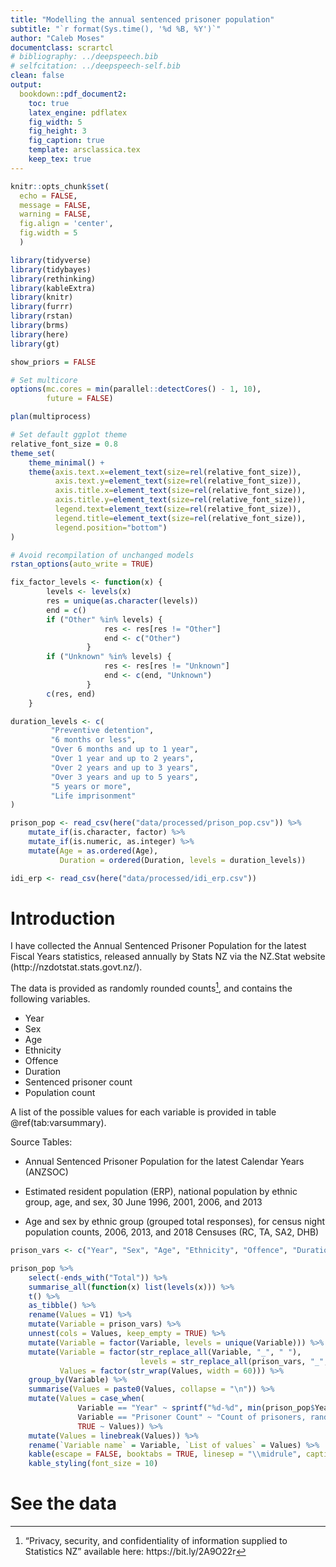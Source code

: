 ```yaml
---
title: "Modelling the annual sentenced prisoner population"
subtitle: "`r format(Sys.time(), '%d %B, %Y')`"
author: "Caleb Moses"
documentclass: scrartcl
# bibliography: ../deepspeech.bib
# selfcitation: ../deepspeech-self.bib
clean: false
output:
  bookdown::pdf_document2:
    toc: true
    latex_engine: pdflatex
    fig_width: 5
    fig_height: 3
    fig_caption: true
    template: arsclassica.tex
    keep_tex: true
---
```


```r
knitr::opts_chunk$set(
  echo = FALSE,
  message = FALSE,
  warning = FALSE,
  fig.align = 'center',
  fig.width = 5
  )
```

```r
library(tidyverse)
library(tidybayes)
library(rethinking)
library(kableExtra)
library(knitr)
library(furrr)
library(rstan)
library(brms)
library(here)
library(gt)

show_priors = FALSE

# Set multicore
options(mc.cores = min(parallel::detectCores() - 1, 10),
        future = FALSE)

plan(multiprocess)

# Set default ggplot theme
relative_font_size = 0.8
theme_set(
    theme_minimal() +
    theme(axis.text.x=element_text(size=rel(relative_font_size)),
          axis.text.y=element_text(size=rel(relative_font_size)),
          axis.title.x=element_text(size=rel(relative_font_size)),
          axis.title.y=element_text(size=rel(relative_font_size)),
          legend.text=element_text(size=rel(relative_font_size)),
          legend.title=element_text(size=rel(relative_font_size)),
          legend.position="bottom")
)

# Avoid recompilation of unchanged models
rstan_options(auto_write = TRUE)
```

```r

fix_factor_levels <- function(x) {
        levels <- levels(x)
        res = unique(as.character(levels))
        end = c()
        if ("Other" %in% levels) {
                     res <- res[res != "Other"]
                     end <- c("Other")
                 }
        if ("Unknown" %in% levels) {
                     res <- res[res != "Unknown"]
                     end <- c(end, "Unknown")
                 }
        c(res, end)
    }

duration_levels <- c(
         "Preventive detention",
         "6 months or less",
         "Over 6 months and up to 1 year",
         "Over 1 year and up to 2 years",
         "Over 2 years and up to 3 years",
         "Over 3 years and up to 5 years",
         "5 years or more",
         "Life imprisonment"
)

prison_pop <- read_csv(here("data/processed/prison_pop.csv")) %>%
    mutate_if(is.character, factor) %>%
    mutate_if(is.numeric, as.integer) %>%
    mutate(Age = as.ordered(Age),
           Duration = ordered(Duration, levels = duration_levels))

idi_erp <- read_csv(here("data/processed/idi_erp.csv"))

```

# Introduction

I have collected the Annual Sentenced Prisoner Population for the latest Fiscal Years statistics, released annually by Stats NZ via the NZ.Stat website (http://nzdotstat.stats.govt.nz/).

The data is provided as randomly rounded counts^["Privacy, security, and confidentiality of information supplied to Statistics NZ" available here: https://bit.ly/2A9O22r], and contains the following variables.

- Year
- Sex
- Age
- Ethnicity
- Offence
- Duration
- Sentenced prisoner count
- Population count

A list of the possible values for each variable is provided in table \@ref(tab:varsummary).

Source Tables:

- Annual Sentenced Prisoner Population for the latest Calendar Years (ANZSOC)

- Estimated resident population (ERP), national population by ethnic group, age, and sex, 30 June 1996, 2001, 2006, and 2013

- Age and sex by ethnic group (grouped total responses), for census night population counts, 2006, 2013, and 2018 Censuses (RC, TA, SA2, DHB)

```r

prison_vars <- c("Year", "Sex", "Age", "Ethnicity", "Offence", "Duration", "Prisoner_Count")

prison_pop %>%
    select(-ends_with("Total")) %>%
    summarise_all(function(x) list(levels(x))) %>%
    t() %>%
    as_tibble() %>%
    rename(Values = V1) %>%
    mutate(Variable = prison_vars) %>%
    unnest(cols = Values, keep_empty = TRUE) %>%
    mutate(Variable = factor(Variable, levels = unique(Variable))) %>%
    mutate(Variable = factor(str_replace_all(Variable, "_", " "),
                             levels = str_replace_all(prison_vars, "_", " ")),
           Values = factor(str_wrap(Values, width = 60))) %>%
    group_by(Variable) %>%
    summarise(Values = paste0(Values, collapse = "\n")) %>%
    mutate(Values = case_when(
               Variable == "Year" ~ sprintf("%d-%d", min(prison_pop$Year), max(prison_pop$Year)),
               Variable == "Prisoner Count" ~ "Count of prisoners, randomly rounded to base 3",
               TRUE ~ Values)) %>%
    mutate(Values = linebreak(Values)) %>%
    rename(`Variable name` = Variable, `List of values` = Values) %>%
    kable(escape = FALSE, booktabs = TRUE, linesep = "\\midrule", caption="An exhaustive list of values in the Annual Sentenced Prisoner Population dataset") %>%
    kable_styling(font_size = 10)

```

# See the data

\begin{landscape}

```r

plot_splits <- prison_pop %>%
    group_by(Year, Offence, Duration) %>%
    summarise(Prisoner_Count = sum(Prisoner_Count)) %>%
    ungroup() %>%
    filter(Duration != "Unknown", Offence != "Unknown") %>%
    mutate(levels = str_wrap(Duration, width = 15),
           Offence = factor(str_wrap(Offence, width = 30),
                            levels = str_wrap(levels(Offence), width = 30)),
           Duration = factor(str_wrap(Duration, width = 15),
                             levels = str_wrap(levels(Duration), width = 15))) %>%
    mutate(part = as.integer(Offence) > length(levels(Offence)) / 2) %>%
    group_split(part)

plot_splits[[1]] %>%
    ggplot(aes(x = Year, y = Prisoner_Count, colour = Offence)) +
    geom_line(stat = 'identity') +
    facet_grid(Offence~Duration, scales = 'free_y') +
    theme(strip.text.y = element_blank())

```

\end{landscape}

\begin{landscape}

```r

plot_splits[[2]] %>%
    ggplot(aes(x = Year, y = Prisoner_Count, colour = Offence)) +
    geom_line(stat = 'identity') +
    facet_grid(Offence~Duration, scales = 'free_y') +
    theme(strip.text.y = element_blank())

```

\end{landscape}
